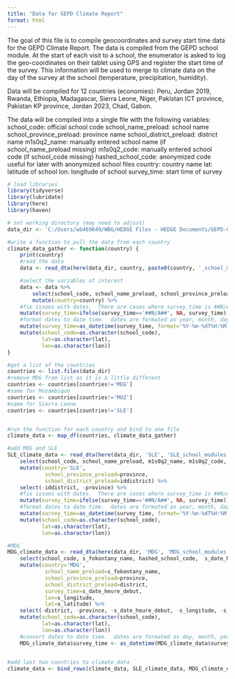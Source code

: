 ```yaml
---
title: "Data for GEPD Climate Report"
format: html
---
```


The goal of this file is to compile geocoordinates and survey start time data for the GEPD Climate Report. The data is compiled from the GEPD school module.  At the start of each visit to a school, the enumerator is asked to log the geo-coordinates on their tablet using GPS and register the start time of the survey.  This information will be used to merge to climate data on the day of the survey at the school (temperature, precipitation, humidity).

Data will be compiled for 12 countries (economies): Peru, Jordan 2019, Rwanda, Ethiopia, Madagascar, Sierra Leone, Niger, Pakistan ICT province, Pakistan KP province, Jordan 2023, Chad, Gabon.

The data will be compiled into a single file with the following variables:
    school_code: official school code
    school_name_preload: school name
    school_province_preload: province name
    school_district_preload: district name
    m1s0q2_name: manually entered school name (if school_name_preload missing)
    m1s0q2_code: manually entered school code (if school_code missing)
    hashed_school_code: anonymized code useful for later with anonymized school files
    country: country name
    lat: latitude of school
    lon: longitude of school
    survey_time: start time of survey


```r
# load libraries
library(tidyverse)
library(lubridate)
library(here)
library(haven)

# set working directory (may need to adjust)
data_dir <- 'C:/Users/wb469649/WBG/HEDGE Files - HEDGE Documents/GEPD-Confidential/General/GEPD_School_Data_All_Countries/'

```


```r
#write a function to pull the data from each country
climate_data_gather <- function(country) {
    print(country)
    #read the data
    data <- read_dta(here(data_dir, country, paste0(country, '_school_modules.dta')))

    #select the variables of interest
    data <- data %>% 
        select(school_code, school_name_preload, school_province_preload, school_district_preload, m1s0q2_name, m1s0q2_code, hashed_school_code, lat, lon, survey_time) %>%
        mutate(country=country) %>%
    #fix issues with dates.  There are cases where survey_time is ##N/A##, and these need to be made NULL values
    mutate(survey_time=ifelse(survey_time=='##N/A##', NA, survey_time)) %>%
    #format dates to date time.  dates are formated as year, month, day, hour, minute, second.  f#format dates to date time.  dates are formated as year, month, day, hour, minute, second.  formated such as e.g. 2022-06-04T19:42:44
    mutate(survey_time=as_datetime(survey_time, format='%Y-%m-%dT%H:%M:%S')) %>%
    mutate(school_code=as.character(school_code),
           lat=as.character(lat),
           lon=as.character(lon))
}

#get a list of the countries
countries <- list.files(data_dir)
#remove MDG from list as it is a little different
countries <- countries[countries!='MDG']
#same for Mozambique
countries <- countries[countries!='MOZ']
#same for Sierra Leone
countries <- countries[countries!='SLE']


#run the function for each country and bind to one file
climate_data <- map_df(countries, climate_data_gather)

#add MDG and SLE
SLE_climate_data <- read_dta(here(data_dir, 'SLE', 'SLE_school_modules.dta')) %>%
    select(school_code, school_name_preload, m1s0q2_name, m1s0q2_code, hashed_school_code, lat, lon, survey_time, iddistrict, province) %>%
    mutate(country='SLE',
            school_province_preload=province,
            school_district_preload=iddistrict) %>%
    select(-iddistrict, -province) %>%
    #fix issues with dates.  There are cases where survey_time is ##N/A##, and these need to be made NULL values
    mutate(survey_time=ifelse(survey_time=='##N/A##', NA, survey_time)) %>%
    #format dates to date time.  dates are formated as year, month, day, hour, minute, second.  formated such as e.g. 2022-06-04T19:42:44
    mutate(survey_time=as_datetime(survey_time, format='%Y-%m-%dT%H:%M:%S')) %>%
    mutate(school_code=as.character(school_code),
           lat=as.character(lat),
           lon=as.character(lon))

#MDG
MDG_climate_data <- read_dta(here(data_dir, 'MDG', 'MDG_school_modules.dta')) %>%
    select(school_code, s_fokontany_name, hashed_school_code,  s_date_heure_debut, s_longitude, s_latitude,district, province) %>%
    mutate(country='MDG',
            school_name_preload=s_fokontany_name,
            school_province_preload=province,
            school_district_preload=district,
            survey_time=s_date_heure_debut,
            lon=s_longitude,
            lat=s_latitude) %>%
    select(-district, -province, -s_date_heure_debut, -s_longitude, -s_latitude,-s_fokontany_name) %>%
    mutate(school_code=as.character(school_code),
           lat=as.character(lat),
           lon=as.character(lon))
    #convert dates to date time.  dates are formated as day, month, year, hour, minute, with no spacing or breakds e.g. 210620210903
    MDG_climate_data$survey_time <- as_datetime(MDG_climate_data$survey_time, format='%d%m%Y%H%M') 
    

#add last two countries to climate_data
climate_data <- bind_rows(climate_data, SLE_climate_data, MDG_climate_data)

```